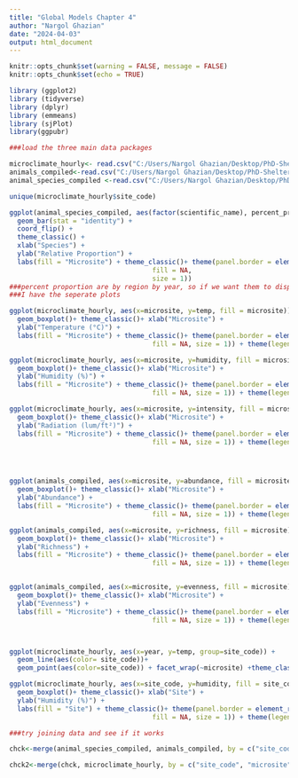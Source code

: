 ```yaml
---
title: "Global Models Chapter 4"
author: "Nargol Ghazian"
date: "2024-04-03"
output: html_document
---
```


```r

knitr::opts_chunk$set(warning = FALSE, message = FALSE) 
knitr::opts_chunk$set(echo = TRUE)
```

```r
library (ggplot2)
library (tidyverse)
library (dplyr)
library (emmeans)
library (sjPlot)
library(ggpubr)
```

```r
###load the three main data packages

microclimate_hourly<- read.csv("C:/Users/Nargol Ghazian/Desktop/PhD-Shelter-Shrub-Climate/shelters/global model files/microclimate_hourly.csv")
animals_compiled<-read.csv("C:/Users/Nargol Ghazian/Desktop/PhD-Shelter-Shrub-Climate/shelters/global model files/animals_compiled.csv")
animal_species_compiled <-read.csv("C:/Users/Nargol Ghazian/Desktop/PhD-Shelter-Shrub-Climate/shelters/global model files/animal_species_compiled.csv")

unique(microclimate_hourly$site_code)

```


```r
ggplot(animal_species_compiled, aes(factor(scientific_name), percent_proportion, fill = microsite)) +
  geom_bar(stat = "identity") +
  coord_flip() +
  theme_classic() +
  xlab("Species") +
  ylab("Relative Proportion") +
  labs(fill = "Microsite") + theme_classic()+ theme(panel.border = element_rect(color = "black",
                                    fill = NA,
                                    size = 1))
###percent proportion are by region by year, so if we want them to display out of 1, it had to be re-calculated for this global dataset
###I have the seperate plots

ggplot(microclimate_hourly, aes(x=microsite, y=temp, fill = microsite)) + 
  geom_boxplot()+ theme_classic()+ xlab("Microsite") +
  ylab("Temperature (°C)") +
  labs(fill = "Microsite") + theme_classic()+ theme(panel.border = element_rect(color = "black",
                                    fill = NA, size = 1)) + theme(legend.position = "none") + stat_summary(fun.y=mean, colour="black", geom="point", shape=18, size=3,show_guide = FALSE) + facet_wrap(~site_code) + theme(axis.text.x = element_text(angle = 90, vjust = 0.5, hjust=1))

ggplot(microclimate_hourly, aes(x=microsite, y=humidity, fill = microsite)) + 
  geom_boxplot()+ theme_classic()+ xlab("Microsite") +
  ylab("Humidity (%)") +
  labs(fill = "Microsite") + theme_classic()+ theme(panel.border = element_rect(color = "black",
                                    fill = NA, size = 1)) + theme(legend.position = "none") + stat_summary(fun.y=mean, colour="black", geom="point", shape=18, size=3,show_guide = FALSE) + facet_wrap(~site_code) + theme(axis.text.x = element_text(angle = 90, vjust = 0.5, hjust=1))

ggplot(microclimate_hourly, aes(x=microsite, y=intensity, fill = microsite)) + 
  geom_boxplot()+ theme_classic()+ xlab("Microsite") +
  ylab("Radiation (lum/ft²)") +
  labs(fill = "Microsite") + theme_classic()+ theme(panel.border = element_rect(color = "black",
                                    fill = NA, size = 1)) + theme(legend.position = "none") + stat_summary(fun.y=mean, colour="black", geom="point", shape=18, size=3,show_guide = FALSE) + facet_wrap(~site_code) + theme(axis.text.x = element_text(angle = 90, vjust = 0.5, hjust=1))




ggplot(animals_compiled, aes(x=microsite, y=abundance, fill = microsite)) + 
  geom_boxplot()+ theme_classic()+ xlab("Microsite") +
  ylab("Abundance") +
  labs(fill = "Microsite") + theme_classic()+ theme(panel.border = element_rect(color = "black",
                                    fill = NA, size = 1)) + theme(legend.position = "none") + stat_summary(fun.y=mean, colour="black", geom="point", shape=18, size=3,show_guide = FALSE) + facet_wrap(~year) + theme(axis.text.x = element_text(angle = 90, vjust = 0.5, hjust=1))

ggplot(animals_compiled, aes(x=microsite, y=richness, fill = microsite)) + 
  geom_boxplot()+ theme_classic()+ xlab("Microsite") +
  ylab("Richness") +
  labs(fill = "Microsite") + theme_classic()+ theme(panel.border = element_rect(color = "black",
                                    fill = NA, size = 1)) + theme(legend.position = "none") + stat_summary(fun.y=mean, colour="black", geom="point", shape=18, size=3,show_guide = FALSE) + facet_wrap(~year) + theme(axis.text.x = element_text(angle = 90, vjust = 0.5, hjust=1))


ggplot(animals_compiled, aes(x=microsite, y=evenness, fill = microsite)) + 
  geom_boxplot()+ theme_classic()+ xlab("Microsite") +
  ylab("Evenness") +
  labs(fill = "Microsite") + theme_classic()+ theme(panel.border = element_rect(color = "black",
                                    fill = NA, size = 1)) + theme(legend.position = "none") + stat_summary(fun.y=mean, colour="black", geom="point", shape=18, size=3,show_guide = FALSE) + facet_wrap(~year) + theme(axis.text.x = element_text(angle = 90, vjust = 0.5, hjust=1))



ggplot(microclimate_hourly, aes(x=year, y=temp, group=site_code)) +
  geom_line(aes(color= site_code))+
  geom_point(aes(color=site_code)) + facet_wrap(~microsite) +theme_classic()

ggplot(microclimate_hourly, aes(x=site_code, y=humidity, fill = site_code)) + 
  geom_boxplot()+ theme_classic()+ xlab("Site") +
  ylab("Humidity (%)") +
  labs(fill = "Site") + theme_classic()+ theme(panel.border = element_rect(color = "black",
                                    fill = NA, size = 1)) + theme(legend.position = "none") + stat_summary(fun.y=mean, colour="black", geom="point", shape=18, size=3,show_guide = FALSE) + facet_wrap(~site_code) + theme(axis.text.x = element_text(angle = 90, vjust = 0.5, hjust=1)) + facet_wrap(~year)
```


```r

###try joining data and see if it works

chck<-merge(animal_species_compiled, animals_compiled, by = c("site_code", "microsite", "season", "year", "region"))

chck2<-merge(chck, microclimate_hourly, by = c("site_code", "microsite", "season", "year", "region"))
```


